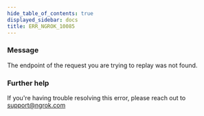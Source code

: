 ```yaml
---
hide_table_of_contents: true
displayed_sidebar: docs
title: ERR_NGROK_10085
---
```


### Message

The endpoint of the request you are trying to replay was not found.

<ErrorDetails />

### Further help

If you're having trouble resolving this error, please reach out to [support@ngrok.com](mailto:support@ngrok.com?subject=Help%20with%20ERR_NGROK_10085)
